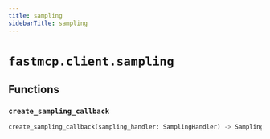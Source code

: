 ```yaml
---
title: sampling
sidebarTitle: sampling
---
```


# `fastmcp.client.sampling`

## Functions

### `create_sampling_callback` <sup><a href="https://github.com/Maxi91f/fastmcp/blob/main/src/fastmcp/client/sampling.py#L25" target="_blank"><Icon icon="github" style="width: 14px; height: 14px;" /></a></sup>

```python
create_sampling_callback(sampling_handler: SamplingHandler) -> SamplingFnT
```
